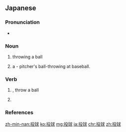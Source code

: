 ==Japanese==
{{ja-kanjitab|とう|きゅう|yomi=on}}

===Pronunciation===
* {{ja-pron|とうきゅう|y=o|acc=0|acc_ref=NHK}}

===Noun===
{{ja-noun|とうきゅう}}

# throwing a ball
# {{lb|ja|baseball|sort=とうきゅう}} a {{l|en|pitch|id=the act of pitching a baseball}} - pitcher's ball-throwing at baseball.

===Verb===
{{ja-verb-suru|とうきゅう}}

# {{l|en|pitch|id=to throw}}, throw a ball
# {{l|en|pitch|id=baseball: to throw the ball toward home plate}} {{gloss|baseball: to throw the ball toward home plate}}

===References===
<references/>

[[zh-min-nan:投球]]
[[ko:投球]]
[[mg:投球]]
[[ja:投球]]
[[chr:投球]]
[[zh:投球]]